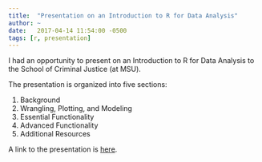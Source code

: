 ```yaml
---
title:  "Presentation on an Introduction to R for Data Analysis"
author: ~
date:   2017-04-14 11:54:00 -0500
tags: [r, presentation]
---
```


I had an opportunity to present on an Introduction to R for Data Analysis to the School of Criminal Justice (at MSU). 

The presentation is organized into five sections:

1. Background
2. Wrangling, Plotting, and Modeling
3. Essential Functionality
4. Advanced Functionality
5. Additional Resources

A link to the presentation is [here](https://jrosen48.github.io/media/r-presentations/r_introduction_4-14.html).